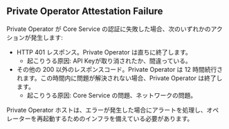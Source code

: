 ## Private Operator Attestation Failure
Private Operator が Core Service の認証に失敗した場合、次のいずれかのアクションが発生します:
- HTTP 401 レスポンス。Private Operator は直ちに終了します。
  - 起こりうる原因: API Keyが取り消されたか、間違っている。
- その他の 200 以外のレスポンスコード。Private Operator は 12 時間続行されます。この時間内に問題が解決されない場合、Private Operator は終了します。
  - 起こりうる原因: Core Service の問題、ネットワークの問題。

Private Operator ホストは、エラーが発生した場合にアラートを処理し、オペレーターを再起動するためのインフラを備えている必要があります。
